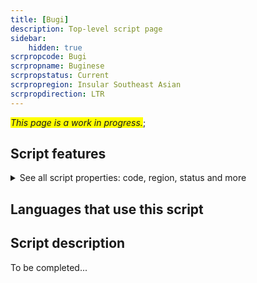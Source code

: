 ```yaml
---
title: [Bugi]
description: Top-level script page
sidebar:
    hidden: true
scrpropcode: Bugi
scrpropname: Buginese
scrpropstatus: Current
scrpropregion: Insular Southeast Asian
scrpropdirection: LTR
---
```


<span style='background-color:yellow'>_This page is a work in progress._</span>;


## Script features

<details>
<summary> See all script properties: code, region, status and more</summary>
<ScriptInfo />
</details>

## Languages that use this script

<WsList script='Bugi' wsMax='5' />

## Script description

To be completed...


